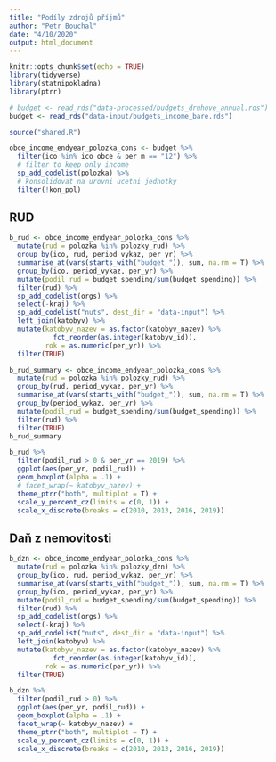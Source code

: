 ```yaml
---
title: "Podíly zdrojů příjmů"
author: "Petr Bouchal"
date: "4/10/2020"
output: html_document
---
```


```r
knitr::opts_chunk$set(echo = TRUE)
library(tidyverse)
library(statnipokladna)
library(ptrr)
```

```r
# budget <- read_rds("data-processed/budgets_druhove_annual.rds")
budget <- read_rds("data-input/budgets_income_bare.rds")
```

```r
source("shared.R")
```
```r
obce_income_endyear_polozka_cons <- budget %>%
  filter(ico %in% ico_obce & per_m == "12") %>%
  # filter to keep only income
  sp_add_codelist(polozka) %>%
  # konsolidovat na urovni ucetni jednotky
  filter(!kon_pol)
```

## RUD

```r
b_rud <- obce_income_endyear_polozka_cons %>%
  mutate(rud = polozka %in% polozky_rud) %>%
  group_by(ico, rud, period_vykaz, per_yr) %>%
  summarise_at(vars(starts_with("budget_")), sum, na.rm = T) %>%
  group_by(ico, period_vykaz, per_yr) %>%
  mutate(podil_rud = budget_spending/sum(budget_spending)) %>%
  filter(rud) %>%
  sp_add_codelist(orgs) %>%
  select(-kraj) %>%
  sp_add_codelist("nuts", dest_dir = "data-input") %>%
  left_join(katobyv) %>%
  mutate(katobyv_nazev = as.factor(katobyv_nazev) %>%
           fct_reorder(as.integer(katobyv_id)),
         rok = as.numeric(per_yr)) %>%
  filter(TRUE)
```

```r
b_rud_summary <- obce_income_endyear_polozka_cons %>%
  mutate(rud = polozka %in% polozky_rud) %>%
  group_by(rud, period_vykaz, per_yr) %>%
  summarise_at(vars(starts_with("budget_")), sum, na.rm = T) %>%
  group_by(period_vykaz, per_yr) %>%
  mutate(podil_rud = budget_spending/sum(budget_spending)) %>%
  filter(rud) %>%
  filter(TRUE)  
b_rud_summary
```


```r
b_rud %>%
  filter(podil_rud > 0 & per_yr == 2019) %>%
  ggplot(aes(per_yr, podil_rud)) +
  geom_boxplot(alpha = .1) +
  # facet_wrap(~ katobyv_nazev) + 
  theme_ptrr("both", multiplot = T) +
  scale_y_percent_cz(limits = c(0, 1)) +
  scale_x_discrete(breaks = c(2010, 2013, 2016, 2019))
```

## Daň z nemovitosti

```r
b_dzn <- obce_income_endyear_polozka_cons %>%
  mutate(rud = polozka %in% polozky_dzn) %>%
  group_by(ico, rud, period_vykaz, per_yr) %>%
  summarise_at(vars(starts_with("budget_")), sum, na.rm = T) %>%
  group_by(ico, period_vykaz, per_yr) %>%
  mutate(podil_rud = budget_spending/sum(budget_spending)) %>%
  filter(rud) %>%
  sp_add_codelist(orgs) %>%
  select(-kraj) %>%
  sp_add_codelist("nuts", dest_dir = "data-input") %>%
  left_join(katobyv) %>%
  mutate(katobyv_nazev = as.factor(katobyv_nazev) %>%
           fct_reorder(as.integer(katobyv_id)),
         rok = as.numeric(per_yr)) %>%
  filter(TRUE)
```

```r
b_dzn %>%
  filter(podil_rud > 0) %>%
  ggplot(aes(per_yr, podil_rud)) +
  geom_boxplot(alpha = .1) +
  facet_wrap(~ katobyv_nazev) + 
  theme_ptrr("both", multiplot = T) +
  scale_y_percent_cz(limits = c(0, 1)) +
  scale_x_discrete(breaks = c(2010, 2013, 2016, 2019))
```



